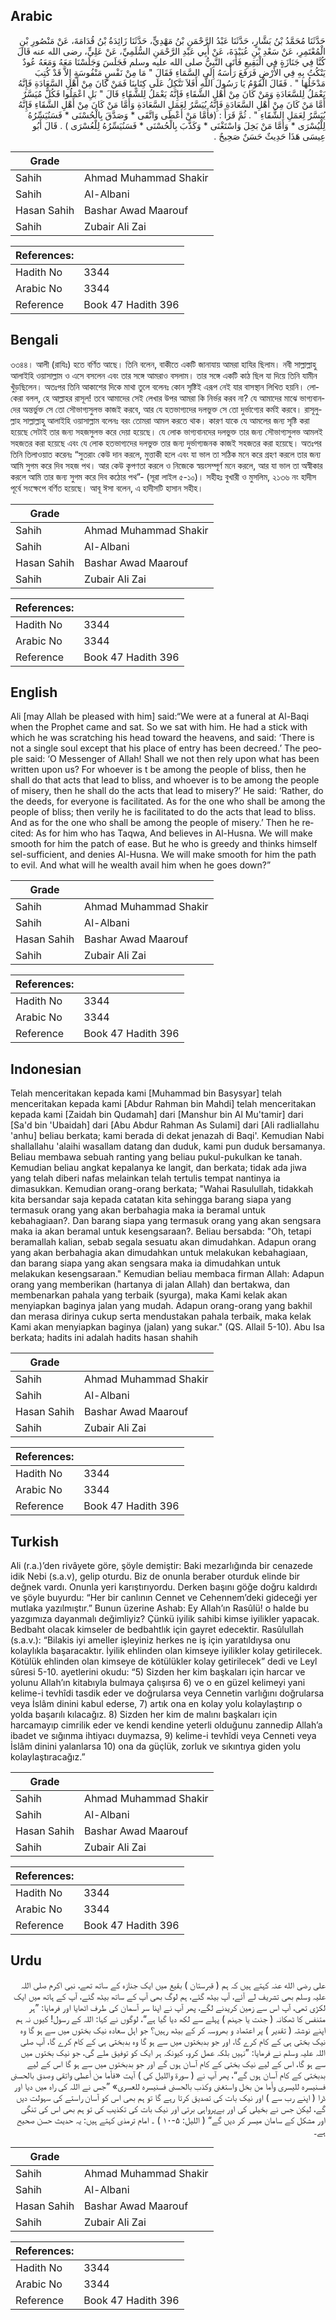 ## Arabic


<div dir="rtl" lang="ar" style={{fontSize:'larger',backgroundColor:'#f8f9fa',padding:20}}>
حَدَّثَنَا مُحَمَّدُ بْنُ بَشَّارٍ، حَدَّثَنَا عَبْدُ الرَّحْمَنِ بْنُ مَهْدِيٍّ، حَدَّثَنَا زَائِدَةُ بْنُ قُدَامَةَ، عَنْ مَنْصُورِ بْنِ الْمُعْتَمِرِ، عَنْ سَعْدِ بْنِ عُبَيْدَةَ، عَنْ أَبِي عَبْدِ الرَّحْمَنِ السُّلَمِيِّ، عَنْ عَلِيٍّ، رضى الله عنه قَالَ كُنَّا فِي جَنَازَةٍ فِي الْبَقِيعِ فَأَتَى النَّبِيُّ صلى الله عليه وسلم فَجَلَسَ وَجَلَسْنَا مَعَهُ وَمَعَهُ عُودٌ يَنْكُتُ بِهِ فِي الأَرْضِ فَرَفَعَ رَأْسَهُ إِلَى السَّمَاءِ فَقَالَ ‏"‏ مَا مِنْ نَفْسٍ مَنْفُوسَةٍ إِلاَّ قَدْ كُتِبَ مَدْخَلُهَا ‏"‏ ‏.‏ فَقَالَ الْقَوْمُ يَا رَسُولَ اللَّهِ أَفَلاَ نَتَّكِلُ عَلَى كِتَابِنَا فَمَنْ كَانَ مِنْ أَهْلِ السَّعَادَةِ فَإِنَّهُ يَعْمَلُ لِلسَّعَادَةِ وَمَنْ كَانَ مِنْ أَهْلِ الشَّقَاءِ فَإِنَّهُ يَعْمَلُ لِلشَّقَاءِ قَالَ ‏"‏ بَلِ اعْمَلُوا فَكُلٌّ مُيَسَّرٌ أَمَّا مَنْ كَانَ مِنْ أَهْلِ السَّعَادَةِ فَإِنَّهُ يُيَسَّرُ لِعَمَلِ السَّعَادَةِ وَأَمَّا مَنْ كَانَ مِنْ أَهْلِ الشَّقَاءِ فَإِنَّهُ يُيَسَّرُ لِعَمَلِ الشَّقَاءِ ‏"‏ ‏.‏ ثُمَّ قَرَأَ ‏:‏ ‏(‏فأَمَّا مَنْ أَعْطَى وَاتَّقَى * وَصَدَّقَ بِالْحُسْنَى * فَسَنُيَسِّرُهُ لِلْيُسْرَى * وَأَمَّا مَنْ بَخِلَ وَاسْتَغْنَى * وَكَذَّبَ بِالْحُسْنَى * فَسَنُيَسِّرُهُ لِلْعُسْرَى ‏)‏ ‏.‏ قَالَ أَبُو عِيسَى هَذَا حَدِيثٌ حَسَنٌ صَحِيحٌ ‏.‏
</div>
<div style={{backgroundColor:'#f8f9fa',padding:20, marginBottom: 10}}><table> <thead> <tr> <th>Grade</th> <th></th> </tr> </thead> <tbody> <tr><td>Sahih</td><td>Ahmad Muhammad Shakir</td></tr><tr><td>Sahih</td><td>Al-Albani</td></tr><tr><td>Hasan Sahih</td><td>Bashar Awad Maarouf</td></tr><tr><td>Sahih</td><td>Zubair Ali Zai</td></tr></tbody></table><table> <thead> <tr> <th>References:</th> <th></th> </tr> </thead> <tbody><tr><td>Hadith No</td><td>3344</td></tr><tr><td>Arabic No</td><td>3344</td></tr><tr><td>Reference</td><td>Book 47 Hadith 396</td></tr></tbody></table></div>

## Bengali


<div dir="ltr" lang="bn" style={{fontSize:'larger',backgroundColor:'#f8f9fa',padding:20}}>
৩৩৪৪। আলী (রাযিঃ) হতে বর্ণিত আছে। তিনি বলেন, বাকীতে একটি জানাযায় আমরা হাযির ছিলাম। নবী সাল্লাল্লাহু আলাইহি ওয়াসাল্লাম ও এসে বসলেন এবং তার সঙ্গে আমরাও বসলাম। তার সঙ্গে একটি কাঠ ছিল যা দিয়ে তিনি যামীন খুঁড়ছিলেন। অতঃপর তিনি আকাশের দিকে মাথা তুলে বলেনঃ কোন সৃষ্টিই এরূপ নেই যার বাসস্থান লিখিত হয়নি। লোকেরা বলল, হে আল্লাহর রাসূল! তবে আমাদের সেই লেখার উপর আমরা কি নির্ভর করব না? যে আমাদের মাঝে ভাগ্যবানদের অন্তর্ভুক্ত সে তো সৌভাগ্যসুলভ কাজই করবে, আর যে হতভাগ্যদের দলভুক্ত সে তো দুর্ভাগ্যের কর্মই করবে। রাসূলুল্লাহ সাল্লাল্লাহু আলাইহি ওয়াসাল্লাম বলেনঃ বরং তোমরা আমল করতে থাক। কারণ যাকে যে আমলের জন্য সৃষ্টি করা হয়েছে সেটাই তার জন্য সহজসুলভ করে দেয়া হয়েছে। যে লোক ভাগ্যবানদের দলভুক্ত তার জন্য সৌভাগ্যসুলভ আমলই সহজতর করা হয়েছে এবং যে লোক হতভাগ্যদের দলভুক্ত তার জন্য দুর্ভাগ্যজনক কাজই সহজতর করা হয়েছে। অতঃপর তিনি তিলাওয়াত করেনঃ “সুতরাং কেউ দান করলে, মুত্তাকী হলে এবং যা ভাল তা সঠিক মনে করে গ্রহণ করলে তার জন্য আমি সুগম করে দিব সহজ পথ। আর কেউ কৃপণতা করলে ও নিজেকে স্বয়ংসম্পূর্ণ মনে করলে, আর যা ভাল তা অস্বীকার করলে আমি তার জন্য সুগম করে দিব কঠোর পথ”- (সূরা লাইল ৫-১০)। সহীহঃ বুখারী ও মুসলিম, ২১৩৬ নং হাদীস পূর্বে সংক্ষেপে বর্ণিত হয়েছে। আবূ ঈসা বলেন, এ হাদীসটি হাসান সহীহ।
</div>
<div style={{backgroundColor:'#f8f9fa',padding:20, marginBottom: 10}}><table> <thead> <tr> <th>Grade</th> <th></th> </tr> </thead> <tbody> <tr><td>Sahih</td><td>Ahmad Muhammad Shakir</td></tr><tr><td>Sahih</td><td>Al-Albani</td></tr><tr><td>Hasan Sahih</td><td>Bashar Awad Maarouf</td></tr><tr><td>Sahih</td><td>Zubair Ali Zai</td></tr></tbody></table><table> <thead> <tr> <th>References:</th> <th></th> </tr> </thead> <tbody><tr><td>Hadith No</td><td>3344</td></tr><tr><td>Arabic No</td><td>3344</td></tr><tr><td>Reference</td><td>Book 47 Hadith 396</td></tr></tbody></table></div>

## English


<div dir="ltr" lang="en" style={{fontSize:'larger',backgroundColor:'#f8f9fa',padding:20}}>
Ali [may Allah be pleased with him] said:“We were at a funeral at Al-Baqi when the Prophet came and sat. So we sat with him. He had a stick with which he was scratching his head toward the heavens, and said: ‘There is not a single soul except that his place of entry has been decreed.’ The people said: ‘O Messenger of Allah! Shall we not then rely upon what has been written upon us? For whoever is t be among the people of bliss, then he shall do that acts that lead to bliss, and whoever is to be among the people of misery, then he shall do the acts that lead to misery?’ He said: ‘Rather, do the deeds, for everyone is facilitated. As for the one who shall be among the people of bliss; then verily he is facilitated to do the acts that lead to bliss. And as for the one who shall be among the people of misery.’ Then he recited: As for him who has Taqwa, And believes in Al-Husna. We will make smooth for him the patch of ease. But he who is greedy and thinks himself sel-sufficient, and denies Al-Husna. We will make smooth for him the path to evil. And what will he wealth avail him when he goes down?”
</div>
<div style={{backgroundColor:'#f8f9fa',padding:20, marginBottom: 10}}><table> <thead> <tr> <th>Grade</th> <th></th> </tr> </thead> <tbody> <tr><td>Sahih</td><td>Ahmad Muhammad Shakir</td></tr><tr><td>Sahih</td><td>Al-Albani</td></tr><tr><td>Hasan Sahih</td><td>Bashar Awad Maarouf</td></tr><tr><td>Sahih</td><td>Zubair Ali Zai</td></tr></tbody></table><table> <thead> <tr> <th>References:</th> <th></th> </tr> </thead> <tbody><tr><td>Hadith No</td><td>3344</td></tr><tr><td>Arabic No</td><td>3344</td></tr><tr><td>Reference</td><td>Book 47 Hadith 396</td></tr></tbody></table></div>

## Indonesian


<div dir="ltr" lang="id" style={{fontSize:'larger',backgroundColor:'#f8f9fa',padding:20}}>
Telah menceritakan kepada kami [Muhammad bin Basysyar] telah menceritakan kepada kami [Abdur Rahman bin Mahdi] telah menceritakan kepada kami [Zaidah bin Qudamah] dari [Manshur bin Al Mu'tamir] dari [Sa'd bin 'Ubaidah] dari [Abu Abdur Rahman As Sulami] dari [Ali radliallahu 'anhu] beliau berkata; kami berada di dekat jenazah di Baqi'. Kemudian Nabi shallallahu 'alaihi wasallam datang dan duduk, kami pun duduk bersamanya. Beliau membawa sebuah ranting yang beliau pukul-pukulkan ke tanah. Kemudian beliau angkat kepalanya ke langit, dan berkata; tidak ada jiwa yang telah diberi nafas melainkan telah tertulis tempat nantinya ia dimasukkan. Kemudian orang-orang berkata; "Wahai Rasulullah, tidakkah kita bersandar saja kepada catatan kita sehingga barang siapa yang termasuk orang yang akan berbahagia maka ia beramal untuk kebahagiaan?. Dan barang siapa yang termasuk orang yang akan sengsara maka ia akan beramal untuk kesengsaraan?. Beliau bersabda: "Oh, tetapi beramallah kalian, sebab segala sesuatu akan dimudahkan. Adapun orang yang akan berbahagia akan dimudahkan untuk melakukan kebahagiaan, dan barang siapa yang akan sengsara maka ia dimudahkan untuk melakukan kesengsaraan." Kemudian beliau membaca firman Allah: Adapun orang yang memberikan (hartanya di jalan Allah) dan bertakwa, dan membenarkan pahala yang terbaik (syurga), maka Kami kelak akan menyiapkan baginya jalan yang mudah. Adapun orang-orang yang bakhil dan merasa dirinya cukup serta mendustakan pahala terbaik, maka kelak Kami akan menyiapkan baginya (jalan) yang sukar." (QS. Allail 5-10). Abu Isa berkata; hadits ini adalah hadits hasan shahih
</div>
<div style={{backgroundColor:'#f8f9fa',padding:20, marginBottom: 10}}><table> <thead> <tr> <th>Grade</th> <th></th> </tr> </thead> <tbody> <tr><td>Sahih</td><td>Ahmad Muhammad Shakir</td></tr><tr><td>Sahih</td><td>Al-Albani</td></tr><tr><td>Hasan Sahih</td><td>Bashar Awad Maarouf</td></tr><tr><td>Sahih</td><td>Zubair Ali Zai</td></tr></tbody></table><table> <thead> <tr> <th>References:</th> <th></th> </tr> </thead> <tbody><tr><td>Hadith No</td><td>3344</td></tr><tr><td>Arabic No</td><td>3344</td></tr><tr><td>Reference</td><td>Book 47 Hadith 396</td></tr></tbody></table></div>

## Turkish


<div dir="ltr" lang="tr" style={{fontSize:'larger',backgroundColor:'#f8f9fa',padding:20}}>
Ali (r.a.)’den rivâyete göre, şöyle demiştir: Baki mezarlığında bir cenazede idik Nebi (s.a.v), gelip oturdu. Biz de onunla beraber oturduk elinde bir değnek vardı. Onunla yeri karıştırıyordu. Derken başını göğe doğru kaldırdı ve şöyle buyurdu: “Her bir canlının Cennet ve Cehennem’deki gideceği yer mutlaka yazılmıştır.” Bunun üzerine Ashab: Ey Allah’ın Rasûlü! o halde bu yazgımıza dayanmalı değimliyiz? Çünkü iyilik sahibi kimse iyilikler yapacak. Bedbaht olacak kimseler de bedbahtlık için gayret edecektir. Rasûlullah (s.a.v.): “Bilakis iyi ameller işleyiniz herkes ne iş için yaratıldıysa onu kolaylıkla başaracaktır. İyilik ehlinden olan kimseye iyilikler kolay getirilecek. Kötülük ehlinden olan kimseye de kötülükler kolay getirilecek” dedi ve Leyl sûresi 5-10. ayetlerini okudu: “5) Sizden her kim başkaları için harcar ve yolunu Allah’ın kitabıyla bulmaya çalışırsa 6) ve o en güzel kelimeyi yani kelime-i tevhîdi tasdik eder ve doğrularsa veya Cennetin varlığını doğrularsa veya İslâm dinini kabul ederse, 7) artık ona en kolay yolu kolaylaştırıp o yolda başarılı kılacağız. 8) Sizden her kim de malını başkaları için harcamayıp cimrilik eder ve kendi kendine yeterli olduğunu zannedip Allah’a ibadet ve sığınma ihtiyacı duymazsa, 9) kelime-i tevhîdi veya Cenneti veya İslâm dinini yalanlarsa 10) ona da güçlük, zorluk ve sıkıntıya giden yolu kolaylaştıracağız.”
</div>
<div style={{backgroundColor:'#f8f9fa',padding:20, marginBottom: 10}}><table> <thead> <tr> <th>Grade</th> <th></th> </tr> </thead> <tbody> <tr><td>Sahih</td><td>Ahmad Muhammad Shakir</td></tr><tr><td>Sahih</td><td>Al-Albani</td></tr><tr><td>Hasan Sahih</td><td>Bashar Awad Maarouf</td></tr><tr><td>Sahih</td><td>Zubair Ali Zai</td></tr></tbody></table><table> <thead> <tr> <th>References:</th> <th></th> </tr> </thead> <tbody><tr><td>Hadith No</td><td>3344</td></tr><tr><td>Arabic No</td><td>3344</td></tr><tr><td>Reference</td><td>Book 47 Hadith 396</td></tr></tbody></table></div>

## Urdu


<div dir="rtl" lang="ur" style={{fontSize:'larger',backgroundColor:'#f8f9fa',padding:20}}>
علی رضی الله عنہ کہتے ہیں کہ ہم ( قبرستان ) بقیع میں ایک جنازہ کے ساتھ تھے، نبی اکرم صلی اللہ علیہ وسلم بھی تشریف لے آئے، آپ بیٹھ گئے، ہم لوگ بھی آپ کے ساتھ بیٹھ گئے، آپ کے ہاتھ میں ایک لکڑی تھی، آپ اس سے زمین کریدنے لگے، پھر آپ نے اپنا سر آسمان کی طرف اٹھایا اور فرمایا: ”ہر متنفس کا ٹھکانہ ( جنت یا جہنم ) پہلے سے لکھ دیا گیا ہے“، لوگوں نے کہا: اللہ کے رسول! کیوں نہ ہم اپنے نوشتہ ( تقدیر ) پر اعتماد و بھروسہ کر کے بیٹھ رہیں؟ جو اہل سعادہ نیک بختوں میں سے ہو گا وہ نیک بختی ہی کے کام کرے گا، اور جو بدبختوں میں سے ہو گا وہ بدبختی ہی کے کام کرے گا، آپ صلی اللہ علیہ وسلم نے فرمایا: ”نہیں بلکہ عمل کرو، کیونکہ ہر ایک کو توفیق ملے گی، جو نیک بختوں میں سے ہو گا، اس کے لیے نیک بختی کے کام آسان ہوں گے اور جو بدبختوں میں سے ہو گا اس کے لیے بدبختی کے کام آسان ہوں گے“، پھر آپ نے ( سورۃ واللیل کی ) آیت «فأما من أعطى واتقى وصدق بالحسنى فسنيسره لليسرى وأما من بخل واستغنى وكذب بالحسنى فسنيسره للعسرى» ”جس نے اللہ کی راہ میں دیا اور ڈرا ( اپنے رب سے ) اور نیک بات کی تصدیق کرتا رہے گا تو ہم بھی اس کو آسان راستے کی سہولت دیں گے، لیکن جس نے بخیلی کی اور بےپرواہی برتی اور نیک بات کی تکذیب کی تو ہم بھی اس کی تنگی اور مشکل کے سامان میسر کر دیں گے“ ( اللیل: ۵-۱۰ ) ۔ امام ترمذی کہتے ہیں: یہ حدیث حسن صحیح ہے۔
</div>
<div style={{backgroundColor:'#f8f9fa',padding:20, marginBottom: 10}}><table> <thead> <tr> <th>Grade</th> <th></th> </tr> </thead> <tbody> <tr><td>Sahih</td><td>Ahmad Muhammad Shakir</td></tr><tr><td>Sahih</td><td>Al-Albani</td></tr><tr><td>Hasan Sahih</td><td>Bashar Awad Maarouf</td></tr><tr><td>Sahih</td><td>Zubair Ali Zai</td></tr></tbody></table><table> <thead> <tr> <th>References:</th> <th></th> </tr> </thead> <tbody><tr><td>Hadith No</td><td>3344</td></tr><tr><td>Arabic No</td><td>3344</td></tr><tr><td>Reference</td><td>Book 47 Hadith 396</td></tr></tbody></table></div>
